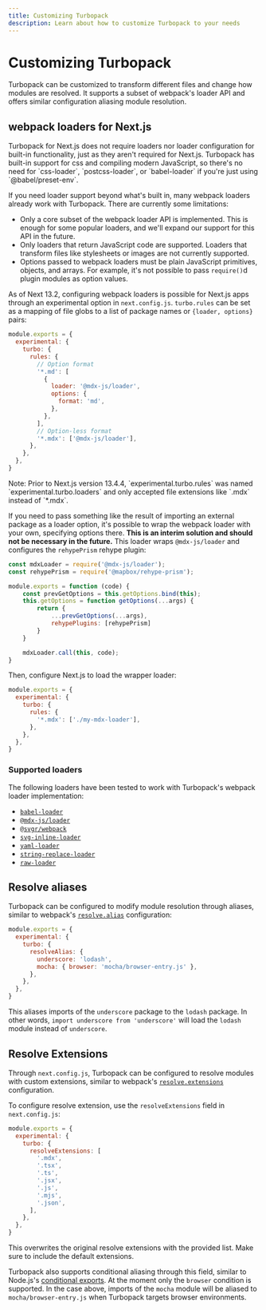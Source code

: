 ```yaml
---
title: Customizing Turbopack
description: Learn about how to customize Turbopack to your needs
---
```



# Customizing Turbopack

Turbopack can be customized to transform different files and change how modules are resolved. It supports a subset of webpack's loader API and offers similar configuration aliasing module resolution.

## webpack loaders for Next.js

<Callout type="info">
  Turbopack for Next.js does not require loaders nor loader configuration for built-in functionality, just as they aren't required for Next.js. Turbopack has built-in support for css and compiling modern JavaScript, so there's no need for `css-loader`, `postcss-loader`, or `babel-loader` if you're just using `@babel/preset-env`.
</Callout>

If you need loader support beyond what's built in, many webpack loaders already work with Turbopack. There are currently some limitations:

- Only a core subset of the webpack loader API is implemented. This is enough for some popular loaders, and we'll expand our support for this API in the future.
- Only loaders that return JavaScript code are supported. Loaders that transform files like stylesheets or images are not currently supported.
- Options passed to webpack loaders must be plain JavaScript primitives, objects, and arrays. For example, it's not possible to pass `require()`d plugin modules as option values.

As of Next 13.2, configuring webpack loaders is possible for Next.js apps through an experimental option in `next.config.js`. `turbo.rules` can be set as a mapping of file globs to a list of package names or `{loader, options}` pairs:

```js filename="next.config.js"
module.exports = {
  experimental: {
    turbo: {
      rules: {
        // Option format
        '*.md': [
          {
            loader: '@mdx-js/loader',
            options: {
              format: 'md',
            },
          },
        ],
        // Option-less format
        '*.mdx': ['@mdx-js/loader'],
      },
    },
  },
}
```

<Callout type="info">
  Note: Prior to Next.js version 13.4.4, `experimental.turbo.rules` was named `experimental.turbo.loaders` and only accepted file extensions like `.mdx` instead of `*.mdx`.
</Callout>

If you need to pass something like the result of importing an external package as a loader option, it's possible to wrap the webpack loader with your own, specifying options there. **This is an interim solution and should not be necessary in the future.** This loader wraps `@mdx-js/loader` and configures the `rehypePrism` rehype plugin:

```js filename="my-mdx-loader.js"
const mdxLoader = require('@mdx-js/loader');
const rehypePrism = require('@mapbox/rehype-prism');

module.exports = function (code) {
	const prevGetOptions = this.getOptions.bind(this);
	this.getOptions = function getOptions(...args) {
		return {
			...prevGetOptions(...args),
			rehypePlugins: [rehypePrism]
		}
	}

	mdxLoader.call(this, code);
}
```

Then, configure Next.js to load the wrapper loader:

```js filename="next.config.js"
module.exports = {
  experimental: {
    turbo: {
      rules: {
        '*.mdx': ['./my-mdx-loader'],
      },
    },
  },
}
```

### Supported loaders

The following loaders have been tested to work with Turbopack's webpack loader implementation:

- [`babel-loader`](https://www.npmjs.com/package/babel-loader)
- [`@mdx-js/loader`](https://www.npmjs.com/package/@mdx-js/loader)
- [`@svgr/webpack`](https://www.npmjs.com/package/@svgr/webpack)
- [`svg-inline-loader`](https://www.npmjs.com/package/svg-inline-loader)
- [`yaml-loader`](https://www.npmjs.com/package/yaml-loader)
- [`string-replace-loader`](https://www.npmjs.com/package/string-replace-loader)
- [`raw-loader`](https://www.npmjs.com/package/raw-loader)

## Resolve aliases

Turbopack can be configured to modify module resolution through aliases, similar to webpack's [`resolve.alias`](https://webpack.js.org/configuration/resolve/#resolvealias) configuration:

```js filename="next.config.js"
module.exports = {
  experimental: {
    turbo: {
      resolveAlias: {
        underscore: 'lodash',
        mocha: { browser: 'mocha/browser-entry.js' },
      },
    },
  },
}
```

This aliases imports of the `underscore` package to the `lodash` package. In other words, `import underscore from 'underscore'` will load the `lodash` module instead of `underscore`.

## Resolve Extensions

Through `next.config.js`, Turbopack can be configured to resolve modules with custom extensions, similar to webpack's [`resolve.extensions`](https://webpack.js.org/configuration/resolve/#resolveextensions) configuration.

To configure resolve extension, use the `resolveExtensions` field in `next.config.js`:

```js filename="next.config.js"
module.exports = {
  experimental: {
    turbo: {
      resolveExtensions: [
        '.mdx',
        '.tsx',
        '.ts',
        '.jsx',
        '.js',
        '.mjs',
        '.json',
      ],
    },
  },
}
```

This overwrites the original resolve extensions with the provided list. Make sure to include the default extensions.

Turbopack also supports conditional aliasing through this field, similar to Node.js's [conditional exports](https://nodejs.org/docs/latest-v18.x/api/packages.html#conditional-exports). At the moment only the `browser` condition is supported. In the case above, imports of the `mocha` module will be aliased to `mocha/browser-entry.js` when Turbopack targets browser environments.
